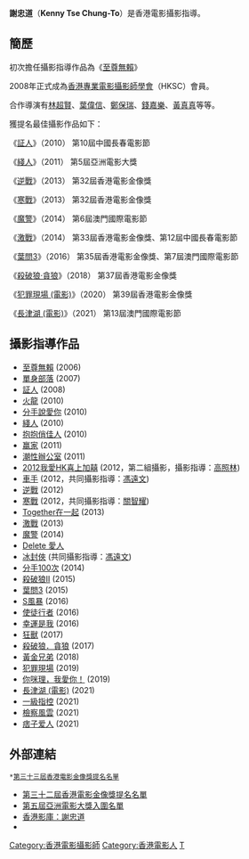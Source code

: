 '''謝忠道'''（'''Kenny Tse Chung-To'''）是香港電影攝影指導。

==簡歷==
初次擔任攝影指導作品為《[[至尊無賴|至尊無賴]]》

2008年正式成為[[香港專業電影攝影師學會|香港專業電影攝影師學會]]（HKSC）會員。

合作導演有[[林超賢|林超賢]]、[[葉偉信|葉偉信]]、[[鄭保瑞|鄭保瑞]]、[[錢嘉樂|錢嘉樂]]、[[黃真真|黃真真]]等等。

獲提名最佳攝影作品如下：

《[[証人|証人]]》（2010）
第10屆中國長春電影節

《[[綫人|綫人]]》（2011）
第5屆亞洲電影大獎

《[[逆戰|逆戰]]》（2013）
第32屆香港電影金像獎

《[[寒戰|寒戰]]》（2013）
第32屆香港電影金像獎

《[[魔警|魔警]]》（2014）
第6屆澳門國際電影節

《[[激戰|激戰]]》（2014）
第33屆香港電影金像獎、第12屆中國長春電影節

《[[葉問3|葉問3]]》（2016）
第35屆香港電影金像獎、第7屆澳門國際電影節

《[[殺破狼·貪狼|殺破狼·貪狼]]》（2018）
第37屆香港電影金像獎

《[[犯罪現場_(電影)|犯罪現場 (電影)]]》（2020）
第39屆香港電影金像獎

《[[長津湖_(電影)|長津湖 (電影)]]》（2021）
第13屆澳門國際電影節

==攝影指導作品==
* [[至尊無賴|至尊無賴]] (2006) 
* [[單身部落|單身部落]] (2007)  
* [[証人_(2008年電影)|証人]] (2008) 
* [[火龍_(2010年電影)|火龍]] (2010)
* [[分手說愛你|分手說愛你]] (2010)
* [[綫人_(電影)|綫人]] (2010)
* [[抱抱俏佳人|抱抱俏佳人]] (2010)
* [[赢家|赢家]] (2011)
* [[潮性辦公室|潮性辦公室]] (2011)
* [[2012我愛HK喜上加囍|2012我愛HK喜上加囍]] (2012，第二組攝影，攝影指導：[[高照林|高照林]])
* [[車手|車手]] (2012，共同攝影指導：[[馮遠文|馮遠文]])
* [[逆戰|逆戰]] (2012)
* [[寒戰|寒戰]] (2012，共同攝影指導：[[關智耀|關智耀]])
* [[Together在一起|Together在一起]] (2013)
* [[激戰|激戰]] (2013)
* [[魔警|魔警]] (2014)
* [[Delete_愛人|Delete 愛人]] 
* [[冰封俠|冰封俠]] (共同攝影指導：[[馮遠文|馮遠文]])
* [[分手100次|分手100次]] (2014)	 	 
* [[殺破狼II|殺破狼II]] (2015)	 	 
* [[葉問3|葉問3]]  (2015)	 	 
* [[S風暴|S風暴]]  (2016)	 	 
* [[使徒行者|使徒行者]]  (2016)	 	 
* [[幸運是我|幸運是我]] (2016)	 	 
* [[狂獸|狂獸]]  (2017)	 	 
* [[殺破狼．貪狼|殺破狼．貪狼]]  (2017)	 	 
* [[黃金兄弟|黃金兄弟]]  (2018)	 	 
* [[犯罪現場|犯罪現場]]  (2019)	 	 
* [[你咪理，我愛你！|你咪理，我愛你！]]  (2019)	 
* [[長津湖_(電影)|長津湖 (電影)]] (2021)	 
* [[一級指控|一級指控]] (2021)
* [[檢察風雲|檢察風雲]] (2021)
* [[痞子爱人|痞子爱人]] (2021)

==外部連結==
 *[http://www.hkfaa.com/winnerlist33.html 第三十三屆香港電影金像獎提名名單]{{Wayback|url=http://www.hkfaa.com/winnerlist33.html |date=20160922203617 }}
*[http://www.hkfaa.com/winnerlist.html 第三十二屆香港電影金像獎提名名單]{{Wayback|url=http://www.hkfaa.com/winnerlist.html |date=20160408072452 }}
*[http://www.asianfilmawards.asia/2011/5th-nominees-and-winners-zh/5th-afa-nominees-winners-by-nom-zh/?lang=zh-hant#cinematographer1%20 第五屆亞洲電影大獎入圍名單]{{Wayback|url=http://www.asianfilmawards.asia/2011/5th-nominees-and-winners-zh/5th-afa-nominees-winners-by-nom-zh/?lang=zh-hant#cinematographer1%20 |date=20110820183249 }}
*[http://hkmdb.com/db/people/view.mhtml?id=27173&display_set=big5 香港影庫：謝忠道]{{Wayback|url=http://hkmdb.com/db/people/view.mhtml?id=27173&display_set=big5 |date=20100213022046 }}
*{{imdb name|id=2658329|name=謝忠道}}


[[Category:香港電影攝影師|Category:香港電影攝影師]]
[[Category:香港電影人|Category:香港電影人]]
[[Category:謝姓|T]]